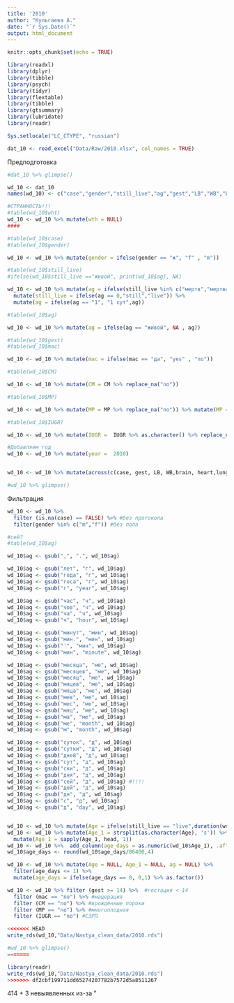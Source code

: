 ```yaml
---
title: '2010'
author: "Кульгаева А."
date: "`r Sys.Date()`"
output: html_document
---
```


```r
knitr::opts_chunk$set(echo = TRUE)
```


```r
library(readxl)
library(dplyr)
library(tibble)
library(psych)
library(tidyr)
library(flextable)
library(tibble)
library(gtsummary)
library(lubridate)
library(readr)

Sys.setlocale("LC_CTYPE", "russian")
```

```r
dat_10 <- read_excel("Data/Raw/2010.xlsx", col_names = TRUE)
```

Предподготовка
```r
#dat_10 %>% glimpse()

wd_10 <- dat_10
names(wd_10) <- c("case","gender","still_live","ag","gest","LB","WB","brain","heart","lung","liver","spleen","kidney","thymus","adrenal","pancreas","placenta","mac","CM","MP","IUGR","HC","CC","wth")

#СТРАННОСТЬ!!!
#table(wd_10$wht)
wd_10 <- wd_10 %>% mutate(wth = NULL)
####  

#table(wd_10$case)
#table(wd_10$gender)

wd_10 <- wd_10 %>% mutate(gender = ifelse(gender == "ж", "f" , "m"))

#table(wd_10$still_live)
#ifelse(wd_10$still_live =="живой", print(wd_10$ag), NA)

wd_10 <- wd_10 %>% mutate(ag = ifelse(still_live %in% c("мертв","мертвый","мёртвый"), 0 , ifelse(still_live == "живой", ag, still_live))) %>%
  mutate(still_live = ifelse(ag == 0,"still","live")) %>%
  mutate(ag = ifelse(ag == "1", "1 сут",ag))

#table(wd_10$ag)

wd_10 <- wd_10 %>% mutate(ag = ifelse(ag == "живой", NA , ag))

#table(wd_10$gest)
#table(wd_10$mac)

wd_10 <- wd_10 %>% mutate(mac = ifelse(mac == "да", "yes" , "no"))

#table(wd_10$CM)

wd_10 <- wd_10 %>% mutate(CM = CM %>% replace_na("no"))

#table(wd_10$MP)

wd_10 <- wd_10 %>% mutate(MP = MP %>% replace_na("no")) %>% mutate(MP = ifelse(MP == "да","yes","no")) 

#table(wd_10$IUGR)

wd_10 <- wd_10 %>% mutate(IUGR =  IUGR %>% as.character() %>% replace_na("no"))

#Добавляем год
wd_10 <- wd_10 %>% mutate(year =  2010)


wd_10 <- wd_10 %>% mutate(across(c(case, gest, LB, WB,brain, heart,lung,liver,spleen, kidney, thymus, adrenal, pancreas, placenta, HC, CC), ~ as.numeric(.x)), across(c(gender, still_live, mac, MP), ~ as.factor(.x)))

#wd_10 %>% glimpse()

```

Фильтрация
```r
wd_10 <- wd_10 %>%
  filter (is.na(case) == FALSE) %>% #без протокола
  filter(gender %in% c("m","f")) #без пола

#сей?
#table(wd_10$ag)

wd_10$ag <- gsub(",", ".", wd_10$ag)

wd_10$ag <- gsub("лет", "г", wd_10$ag)
wd_10$ag <- gsub("года", "г", wd_10$ag)
wd_10$ag <- gsub("госа", "г", wd_10$ag)
wd_10$ag <- gsub("г", "year", wd_10$ag)

wd_10$ag <- gsub("час", "ч", wd_10$ag)
wd_10$ag <- gsub("чов", "ч", wd_10$ag)
wd_10$ag <- gsub("ча", "ч", wd_10$ag)
wd_10$ag <- gsub("ч", "hour", wd_10$ag)

wd_10$ag <- gsub("минут", "мин", wd_10$ag)
wd_10$ag <- gsub("мин.", "мин", wd_10$ag)
wd_10$ag <- gsub("'", "мин", wd_10$ag)
wd_10$ag <- gsub("мин", "minute", wd_10$ag)

wd_10$ag <- gsub("месяца", "ме", wd_10$ag)
wd_10$ag <- gsub("месяцев", "ме", wd_10$ag)
wd_10$ag <- gsub("месяц", "ме", wd_10$ag)
wd_10$ag <- gsub("мяцев", "ме", wd_10$ag)
wd_10$ag <- gsub("мяца", "ме", wd_10$ag)
wd_10$ag <- gsub("мев", "ме", wd_10$ag)
wd_10$ag <- gsub("мес", "ме", wd_10$ag)
wd_10$ag <- gsub("мяц", "ме", wd_10$ag)
wd_10$ag <- gsub("ма", "ме", wd_10$ag)
wd_10$ag <- gsub("ме", "month", wd_10$ag)
wd_10$ag <- gsub("м", "month", wd_10$ag)

wd_10$ag <- gsub("суток", "д", wd_10$ag)
wd_10$ag <- gsub("сутки", "д", wd_10$ag)
wd_10$ag <- gsub("дней", "д", wd_10$ag)
wd_10$ag <- gsub("сут", "д", wd_10$ag)
wd_10$ag <- gsub("ски", "д", wd_10$ag)
wd_10$ag <- gsub("дня", "д", wd_10$ag)
wd_10$ag <- gsub("сей", "д", wd_10$ag) #!!!!
wd_10$ag <- gsub("дей", "д", wd_10$ag)
wd_10$ag <- gsub("дн", "д", wd_10$ag)
wd_10$ag <- gsub("с", "д", wd_10$ag)
wd_10$ag <- gsub("д", "day", wd_10$ag)


wd_10 <- wd_10 %>% mutate(Age = ifelse(still_live == "live",duration(wd_10$ag), 0))
wd_10 <- wd_10 %>% mutate(Age_1 = strsplit(as.character(Age), 's')) %>%
  mutate(Age_1 = sapply(Age_1, head, 1)) 
wd_10 <- wd_10 %>%  add_column(age_days = as.numeric(wd_10$Age_1), .after = 4)
wd_10$age_days <- round(wd_10$age_days/86400,4)

wd_10 <- wd_10 %>% mutate(Age = NULL, Age_1 = NULL, ag = NULL) %>%
  filter(age_days <= 1) %>%
  mutate(age_days = ifelse(age_days == 0, 0,1) %>% as.factor())

wd_10 <- wd_10 %>% filter (gest >= 14) %>%  #гестация < 14
  filter (mac == "no") %>% #мацерация
  filter (CM == "no") %>% #врождённые пороки
  filter (MP == "no") %>% #многоплодная
  filter (IUGR == "no") #СЗРП

<<<<<<< HEAD
write_rds(wd_10,"Data/Nastya_clean_data/2010.rds")

#wd_10 %>% glimpse()
=======

library(readr)
write_rds(wd_10,"Data/Nastya_clean_data/2010.rds")
>>>>>>> df2cbf199711dd65274207782b7572d5a8511267
```
414 + 3 невыявленных из-за "